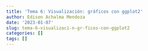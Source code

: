 ```yaml
---
title: 'Tema 6: Visualización: gráficos con ggplot2'
author: Edison Achalma Mendoza
date: '2023-01-07'
slug: tema-6-visualizaci-n-gr-ficos-con-ggplot2
categories: []
tags: []
---
```

